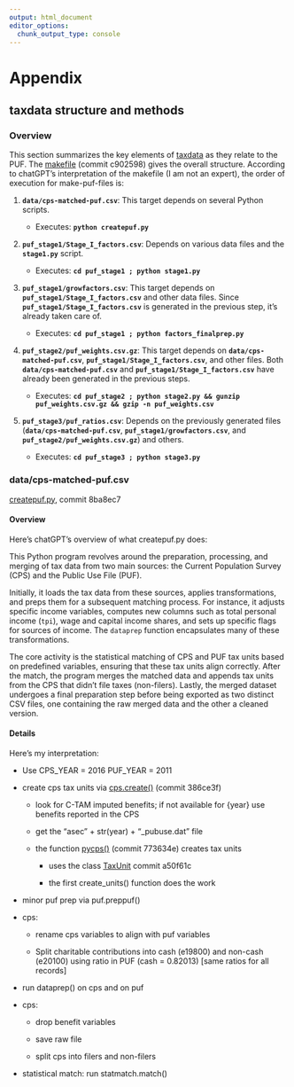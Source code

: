```yaml
---
output: html_document
editor_options:
  chunk_output_type: console
---
```


# Appendix

## taxdata structure and methods

### Overview

This section summarizes the key elements of [taxdata](https://github.com/PSLmodels/taxdata) as they relate to the PUF. The [makefile](https://github.com/PSLmodels/taxdata/blob/master/Makefile) (commit c902598) gives the overall structure. According to chatGPT's interpretation of the makefile (I am not an expert), the order of execution for make-puf-files is:

1.  **`data/cps-matched-puf.csv`**: This target depends on several Python scripts.

    -   Executes: **`python createpuf.py`**

2.  **`puf_stage1/Stage_I_factors.csv`**: Depends on various data files and the **`stage1.py`** script.

    -   Executes: **`cd puf_stage1 ; python stage1.py`**

3.  **`puf_stage1/growfactors.csv`**: This target depends on **`puf_stage1/Stage_I_factors.csv`** and other data files. Since **`puf_stage1/Stage_I_factors.csv`** is generated in the previous step, it's already taken care of.

    -   Executes: **`cd puf_stage1 ; python factors_finalprep.py`**

4.  **`puf_stage2/puf_weights.csv.gz`**: This target depends on **`data/cps-matched-puf.csv`**, **`puf_stage1/Stage_I_factors.csv`**, and other files. Both **`data/cps-matched-puf.csv`** and **`puf_stage1/Stage_I_factors.csv`** have already been generated in the previous steps.

    -   Executes: **`cd puf_stage2 ; python stage2.py && gunzip puf_weights.csv.gz && gzip -n puf_weights.csv`**

5.  **`puf_stage3/puf_ratios.csv`**: Depends on the previously generated files (**`data/cps-matched-puf.csv`**, **`puf_stage1/growfactors.csv`**, and **`puf_stage2/puf_weights.csv.gz`**) and others.

    -   Executes: **`cd puf_stage3 ; python stage3.py`**

### data/cps-matched-puf.csv

[createpuf.py](https://github.com/PSLmodels/taxdata/blob/master/createpuf.py), commit 8ba8ec7

#### Overview

Here's chatGPT's overview of what createpuf.py does:

This Python program revolves around the preparation, processing, and merging of tax data from two main sources: the Current Population Survey (CPS) and the Public Use File (PUF).

Initially, it loads the tax data from these sources, applies transformations, and preps them for a subsequent matching process. For instance, it adjusts specific income variables, computes new columns such as total personal income (`tpi`), wage and capital income shares, and sets up specific flags for sources of income. The `dataprep` function encapsulates many of these transformations.

The core activity is the statistical matching of CPS and PUF tax units based on predefined variables, ensuring that these tax units align correctly. After the match, the program merges the matched data and appends tax units from the CPS that didn't file taxes (non-filers). Lastly, the merged dataset undergoes a final preparation step before being exported as two distinct CSV files, one containing the raw merged data and the other a cleaned version.

#### Details

Here's my interpretation:

-   Use CPS_YEAR = 2016 PUF_YEAR = 2011

-   create cps tax units via [cps.create()](https://github.com/PSLmodels/taxdata/blob/master/taxdata/cps/create.py) (commit 386ce3f)

    -   look for C-TAM imputed benefits; if not available for {year} use benefits reported in the CPS

    -   get the "asec" + str(year) + "\_pubuse.dat" file

    -   the function [pycps()](https://github.com/PSLmodels/taxdata/blob/master/taxdata/cps/pycps.py) (commit 773634e) creates tax units

        -   uses the class [TaxUnit](https://github.com/PSLmodels/taxdata/blob/master/taxdata/cps/taxunit.py) commit a50f61c

        -   the first create_units() function does the work

-   minor puf prep via puf.preppuf()

-   cps:

    -   rename cps variables to align with puf variables

    -   Split charitable contributions into cash (e19800) and non-cash (e20100) using ratio in PUF (cash = 0.82013) \[same ratios for all records\]

-   run dataprep() on cps and on puf

-   cps:

    -   drop benefit variables

    -   save raw file

    -   split cps into filers and non-filers

-   statistical match: run statmatch.match()
